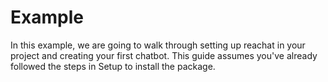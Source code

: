 # Example
In this example, we are going to walk through setting up reachat
in your project and creating your first chatbot. This guide assumes
you've already followed the steps in Setup to install the package.
